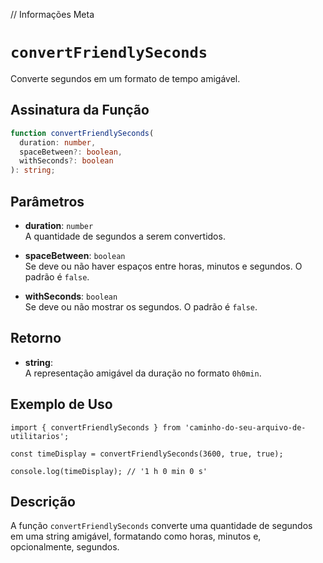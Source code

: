 
// Informações Meta
<Meta title="Functions/convertFriendlySeconds" />

# `convertFriendlySeconds`

Converte segundos em um formato de tempo amigável.

## Assinatura da Função

```typescript
function convertFriendlySeconds(
  duration: number, 
  spaceBetween?: boolean, 
  withSeconds?: boolean
): string;
```

## Parâmetros

- **duration**: `number`  
  A quantidade de segundos a serem convertidos.

- **spaceBetween**: `boolean`  
  Se deve ou não haver espaços entre horas, minutos e segundos. O padrão é `false`.

- **withSeconds**: `boolean`  
  Se deve ou não mostrar os segundos. O padrão é `false`.

## Retorno

- **string**:  
  A representação amigável da duração no formato `0h0min`.

## Exemplo de Uso

```tsx
import { convertFriendlySeconds } from 'caminho-do-seu-arquivo-de-utilitarios';

const timeDisplay = convertFriendlySeconds(3600, true, true);

console.log(timeDisplay); // '1 h 0 min 0 s'
```

## Descrição

A função `convertFriendlySeconds` converte uma quantidade de segundos em uma string amigável, formatando como horas, minutos e, opcionalmente, segundos.
